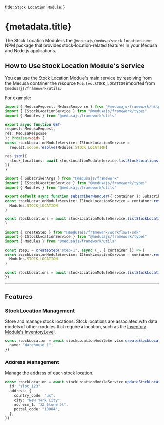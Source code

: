 
  title: `Stock Location Module`,
}

# {metadata.title}

The Stock Location Module is the `@medusajs/medusa/stock-location-next` NPM package that provides stock-location-related features in your Medusa and Node.js applications.

## How to Use Stock Location Module's Service

You can use the Stock Location Module's main service by resolving from the Medusa container the resource `Modules.STOCK_LOCATION` imported from `@medusajs/framework/utils`.

For example:

<CodeTabs groupId="resource-type">
  <CodeTab label="API Route" value="api-route">

  ```ts title="src/api/store/custom/route.ts"
  import { MedusaRequest, MedusaResponse } from "@medusajs/framework/http"
  import { IStockLocationService } from "@medusajs/framework/types"
  import { Modules } from "@medusajs/framework/utils"

export async function GET(
  request: MedusaRequest,
  res: MedusaResponse
): Promise<void> {
  const stockLocationModuleService: IStockLocationService =
    request.scope.resolve(Modules.STOCK_LOCATION)

  res.json({
    stock_locations: await stockLocationModuleService.listStockLocations({}),
  })
}
```

  </CodeTab>
  <CodeTab label="Subscriber" value="subscribers">

  ```ts title="src/subscribers/custom-handler.ts"
  import { SubscriberArgs } from "@medusajs/framework"
  import { IStockLocationService } from "@medusajs/framework/types"
  import { Modules } from "@medusajs/framework/utils"

export default async function subscriberHandler({ container }: SubscriberArgs) {
  const stockLocationModuleService: IStockLocationService = container.resolve(
    Modules.STOCK_LOCATION
  )

  const stockLocations = await stockLocationModuleService.listStockLocations({})
}
```

  </CodeTab>
  <CodeTab label="Workflow Step" value="workflow-step">

  ```ts title="src/workflows/hello-world/step1.ts"
  import { createStep } from "@medusajs/framework/workflows-sdk"
  import { IStockLocationService } from "@medusajs/framework/types"
  import { Modules } from "@medusajs/framework/utils"

const step1 = createStep("step-1", async (_, { container }) => {
  const stockLocationModuleService: IStockLocationService = container.resolve(
    Modules.STOCK_LOCATION
  )

  const stockLocations = await stockLocationModuleService.listStockLocations({})
})
```

  </CodeTab>
</CodeTabs>

---

## Features

### Stock Location Management

Store and manage stock locations. Stock locations are associated with data models of other modules that require a location, such as the [Inventory Module's InventoryLevel](../inventory/concepts/page.mdx#inventory-level).

```ts
const stockLocation = await stockLocationModuleService.createStockLocations({
  name: "Warehouse 1",
})
```

### Address Management

Manage the address of each stock location.

```ts
const stockLocation = await stockLocationModuleService.updateStockLocations({
  id: "sloc_123",
  address: {
    country_code: "us",
    city: "New York City",
    address_1: "52 Stone St",
    postal_code: "10004",
  },
})
```
